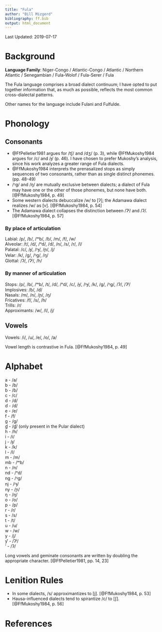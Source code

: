 ```yaml
---
title: "Fula"
author: "Bill Mizgerd"
bibliography: ff.bib
output: html_document
---
```


Last Updated: 2019-07-17

# Background

**Language Family**: Niger-Congo / Atlantic-Congo / Atlantic / Northern Atlantic / Senegambian / Fula-Wolof / Fula-Serer / Fula

The Fula language comprises a broad dialect continuum; I have opted to put together information that, as much as possible, reflects the most common cross-dialectal patterns.

Other names for the language include Fulani and Fulfulde.

# Phonology

## Consonants

* @FfPelletier1981 argues for /tʃ/ and /dʒ/ (p. 3), while @FfMukoshy1984 argues for /c/ and /ɟ/ (p. 46). I have chosen to prefer Mukoshy's analysis, since his work analyzes a greater range of Fula dialects.
* @FfMukoshy1984 interprets the prenasalized stops as simply sequences of two consonants, rather than as single distinct phonemes. (pp. 48-49)
* /ᵑɡ/ and /ŋ/ are mutually exclusive between dialects; a dialect of Fula may have one or the other of those phonemes, but none have both. [@FfMukoshy1984, p. 49]
* Some western dialects debuccalize /w/ to [ʔ]; the Adamawa dialect realizes /w/ as [v]. [@FfMukoshy1984, p. 54]
* The Adamawa dialect collapses the distinction between /ʔʲ/ and /ʔ/. [@FfMukoshy1984, p. 57]

### By place of articulation

Labial: /p/, /b/, /ᵐb/, /ɓ/, /m/, /f/, /w/  
Alveolar: /t/, /d/, /ⁿd/, /ɗ/, /n/, /s/, /r/, /l/  
Palatal: /c/, /ɟ/, /ᶮɟ/, /ɲ/, /j/  
Velar: /k/, /ɡ/, /ᵑɡ/, /ŋ/  
Glottal: /ʔ/, /ʔʲ/, /h/  

### By manner of articulation

Stops: /p/, /b/, /ᵐb/, /t/, /d/, /ⁿd/, /c/, /ɟ/, /ᶮɟ/, /k/, /ɡ/, /ᵑɡ/, /ʔ/, /ʔʲ/  
Implosives: /ɓ/, /ɗ/  
Nasals: /m/, /n/, /ɲ/, /ŋ/  
Fricatives: /f/, /s/, /h/  
Trills: /r/  
Approximants: /w/, /l/, /j/  

## Vowels

Vowels: /i/, /u/, /e/, /o/, /a/  

Vowel length is contrastive in Fula. [@FfMukoshy1984, p. 49]

# Alphabet

a - /a/  
b - /b/  
ɓ	- /ɓ/  
c - /c/  
d - /d/  
ɗ - /ɗ/  
e - /e/  
f - /f/  
g - /ɡ/  
ɠ - /ɠ/ (only present in the Pular dialect)  
h - /h/  
i - /i/  
j - /ɟ/  
k - /k/  
l - /l/  
m - /m/  
  mb - /ᵐb/  
n - /n/  
  nd - /ⁿd/  
  ng - /ᵑɡ/  
  nj - /ᶮɟ/  
ny - /ɲ/  
ŋ - /ŋ/  
o - /o/  
p - /p/  
r - /r/  
s - /s/  
t - /t/  
u - /u/  
w - /w/  
y - /j/  
ƴ - /ʔʲ/  
' - /ʔ/  

Long vowels and geminate consonants are written by doubling the appropriate character. [@FfPelletier1981, pp. 14, 23]

# Lenition Rules

* In some dialects, /s/ approximantizes to [j]. [@FfMukoshy1984, p. 53]
* Hausa-influenced dialects tend to spirantize /c/ to [ʃ]. [@FfMukoshy1984, p. 56]

# References
